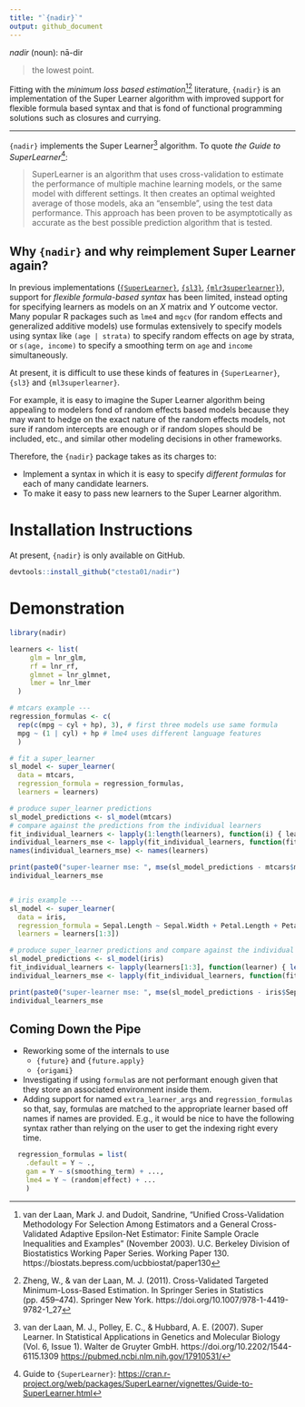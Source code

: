 ```yaml
---
title: "`{nadir}`"
output: github_document
---
```


*nadir* (noun): nā-dir

  > the lowest point. 
  
Fitting with the *minimum loss based estimation*[^3][^4] literature, `{nadir}` is an
implementation of the Super Learner algorithm with improved support for flexible
formula based syntax and that is fond of functional programming solutions such as closures
and currying. 

[^3]: van der Laan, Mark J. and Dudoit, Sandrine, "Unified Cross-Validation Methodology For Selection Among Estimators and a General Cross-Validated Adaptive Epsilon-Net Estimator: Finite Sample Oracle Inequalities and Examples" (November 2003). U.C. Berkeley Division of Biostatistics Working Paper Series. Working Paper 130.
https://biostats.bepress.com/ucbbiostat/paper130

[^4]: Zheng, W., & van der Laan, M. J. (2011). Cross-Validated Targeted Minimum-Loss-Based Estimation. In Springer Series in Statistics (pp. 459–474). Springer New York. https://doi.org/10.1007/978-1-4419-9782-1_27 

--- 

`{nadir}` implements the Super Learner[^1] algorithm. To quote *the Guide to SuperLearner*[^2]: 

> SuperLearner is an algorithm that uses cross-validation to estimate the performance of multiple machine learning models, or the same model with different settings. It then creates an optimal weighted average of those models, aka an “ensemble”, using the test data performance. This approach has been proven to be asymptotically as accurate as the best possible prediction algorithm that is tested.



## Why `{nadir}` and why reimplement Super Learner again? 

In previous implementations ([`{SuperLearner}`](https://github.com/ecpolley/SuperLearner), 
[`{sl3}`](https://github.com/tlverse/sl3/), [`{mlr3superlearner}`](https://cran.r-project.org/web/packages/mlr3superlearner/mlr3superlearner.pdf)), support for *flexible formula-based syntax* has been limited, 
instead opting for specifying learners as models on an $X$ matrix and $Y$ outcome vector. 
Many popular R packages such as `lme4` and `mgcv` (for random effects and 
generalized additive models) use formulas extensively to specify models
using syntax like `(age | strata)` to specify random effects on age by strata, or 
`s(age, income)` to specify a smoothing term on `age` and `income` simultaneously. 

At present, it is difficult to use these kinds of features in `{SuperLearner}`, `{sl3}` and `{ml3superlearner}`. 

For example, it is easy to imagine the Super Learner algorithm being appealing
to modelers fond of random effects based models because they may want to hedge
on the exact nature of the random effects models, not sure if random intercepts
are enough or if random slopes should be included, etc., and similar other
modeling decisions in other frameworks.

Therefore, the `{nadir}` package takes as its charges to: 

  * Implement a syntax in which it is easy to specify *different formulas* for each of 
  many candidate learners. 
  * To make it easy to pass new learners to the Super Learner algorithm. 

[^1]: van der Laan, M. J., Polley, E. C., & Hubbard, A. E. (2007). Super Learner. In Statistical Applications in Genetics and Molecular Biology (Vol. 6, Issue 1). Walter de Gruyter GmbH. https://doi.org/10.2202/1544-6115.1309  <https://pubmed.ncbi.nlm.nih.gov/17910531/> 
[^2]: Guide to `{SuperLearner}`: <https://cran.r-project.org/web/packages/SuperLearner/vignettes/Guide-to-SuperLearner.html>

# Installation Instructions

At present, `{nadir}` is only available on GitHub. 

```r
devtools::install_github("ctesta01/nadir")
```

# Demonstration 

```r
library(nadir)

learners <- list(
     glm = lnr_glm,
     rf = lnr_rf,
     glmnet = lnr_glmnet,
     lmer = lnr_lmer
  )

# mtcars example ---
regression_formulas <- c(
  rep(c(mpg ~ cyl + hp), 3), # first three models use same formula
  mpg ~ (1 | cyl) + hp # lme4 uses different language features
  )

# fit a super_learner
sl_model <- super_learner(
  data = mtcars,
  regression_formula = regression_formulas,
  learners = learners)

# produce super_learner predictions
sl_model_predictions <- sl_model(mtcars)
# compare against the predictions from the individual learners
fit_individual_learners <- lapply(1:length(learners), function(i) { learners[[i]](data = mtcars, regression_formula = regression_formulas[[i]]) } )
individual_learners_mse <- lapply(fit_individual_learners, function(fit_learner) { mse(fit_learner(mtcars) - mtcars$mpg) })
names(individual_learners_mse) <- names(learners)

print(paste0("super-learner mse: ", mse(sl_model_predictions - mtcars$mpg)))
individual_learners_mse


# iris example ---
sl_model <- super_learner(
  data = iris,
  regression_formula = Sepal.Length ~ Sepal.Width + Petal.Length + Petal.Width,
  learners = learners[1:3])

# produce super_learner predictions and compare against the individual learners
sl_model_predictions <- sl_model(iris)
fit_individual_learners <- lapply(learners[1:3], function(learner) { learner(data = iris, regression_formula = Sepal.Length ~ Sepal.Width + Petal.Length + Petal.Width) } )
individual_learners_mse <- lapply(fit_individual_learners, function(fit_learner) { mse(fit_learner(iris) - iris$Sepal.Length) })

print(paste0("super-learner mse: ", mse(sl_model_predictions - iris$Sepal.Length)))
individual_learners_mse
```

## Coming Down the Pipe 

  - Reworking some of the internals to use 
    - `{future}` and `{future.apply}` 
    - `{origami}` 
  - Investigating if using `formula`s are not performant enough given that they 
    store an associated environment inside them. 
  - Adding support for named `extra_learner_args` and `regression_formulas` 
  so that, say, formulas are matched to the appropriate learner based off names
  if names are provided. E.g., it would be nice to have the following syntax
  rather than relying on the user to get the indexing right every time. 
```r
  regression_formulas = list(
    .default = Y ~ .,
    gam = Y ~ s(smoothing_term) + ...,
    lme4 = Y ~ (random|effect) + ...
    )
```
